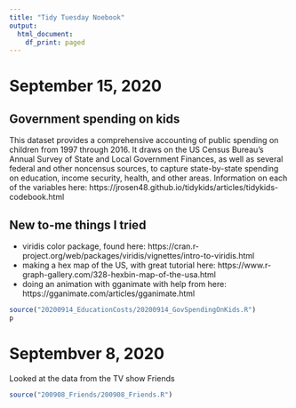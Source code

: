 ```yaml
---
title: "Tidy Tuesday Noebook"
output:
  html_document:
    df_print: paged
---
```

# September 15, 2020
## Government spending on kids
This dataset provides a comprehensive accounting of public spending on children from 1997 through 2016. It draws on the US Census Bureau’s Annual Survey of State and Local Government Finances, as well as several federal and other noncensus sources, to capture state-by-state spending on education, income security, health, and other areas.
Information on each of the variables here: https://jrosen48.github.io/tidykids/articles/tidykids-codebook.html

## New to-me things I tried
* viridis color package, found here: https://cran.r-project.org/web/packages/viridis/vignettes/intro-to-viridis.html
* making a hex map of the US, with great tutorial here: https://www.r-graph-gallery.com/328-hexbin-map-of-the-usa.html
* doing an animation with gganimate with help from here: https://gganimate.com/articles/gganimate.html
```r
source("20200914_EducationCosts/20200914_GovSpendingOnKids.R")
p
```



# Septembver 8, 2020
Looked at the data from the TV show Friends
```r
source("200908_Friends/200908_Friends.R")
```


